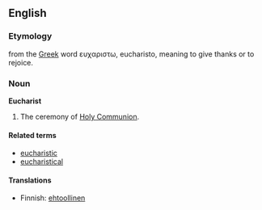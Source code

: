 ==English==
===Etymology===
from the [[Greek]] word ευχαριστω, eucharisto, meaning to give thanks or to rejoice.
===Noun===
'''Eucharist'''

# The ceremony of [[Holy Communion]].

====Related terms====
*[[eucharistic]]
*[[eucharistical]]

====Translations====
*Finnish: [[ehtoollinen]]